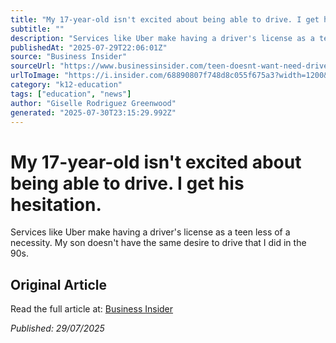```yaml
---
title: "My 17-year-old isn't excited about being able to drive. I get his hesitation."
subtitle: ""
description: "Services like Uber make having a driver's license as a teen less of a necessity. My son doesn't have the same desire to drive that I did in the 90s."
publishedAt: "2025-07-29T22:06:01Z"
source: "Business Insider"
sourceUrl: "https://www.businessinsider.com/teen-doesnt-want-need-drivers-license-2025-7"
urlToImage: "https://i.insider.com/68890807f748d8c055f675a3?width=1200&format=jpeg"
category: "k12-education"
tags: ["education", "news"]
author: "Giselle Rodriguez Greenwood"
generated: "2025-07-30T23:15:29.992Z"
---
```


# My 17-year-old isn't excited about being able to drive. I get his hesitation.



Services like Uber make having a driver's license as a teen less of a necessity. My son doesn't have the same desire to drive that I did in the 90s.

## Original Article

Read the full article at: [Business Insider](https://www.businessinsider.com/teen-doesnt-want-need-drivers-license-2025-7)

*Published: 29/07/2025*
